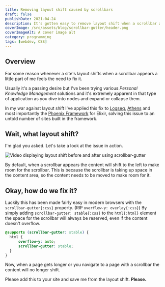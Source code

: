 ```yaml
---
title: Removing layout shift caused by scrollbars
draft: false
publishDate: 2021-04-24
description: It's gotten easy to remove layout shift when a scrollbar appears with `scrollbar-gutter`
coverImage: /src/assets/blog/scrollbar-gutter/header.png
coverImageAlt: A cover image alt
category: programming
tags: [webdev, CSS]
---
```


## Overview


For some reason whenever a site's layout shifts when a scrollbar appears a little part of me feels the need to fix it.

Usually it's a passing desire but I've been trying various *Personal Knowledge Management* solutions and it's extremely apparent in that type of application as you dive into nodes and expand or collapse them.

In my war against layout shift I've applied this fix to [Logseq](https://github.com/logseq/logseq/pull/1972), [Athens](https://github.com/athensresearch/athens/pull/1212) and most importantly the [Phoenix Framework](https://github.com/phoenixframework/phoenix/pull/5101) for Elixir, solving this issue to an untold number of sites built in the framework.

## Wait, what layout shift?
I'm glad you asked. Let's take a look at the issue in action.

![Video displaying layout shift before and after using scrollbar-gutter](@assets/blog/scrollbar-gutter/logseq-fix.webp)

By default, when a scrollbar appears the content will shift to the left to make room for the scrollbar. This is because the scrollbar is taking up space in the content area, so the content needs to be moved to make room for it.

## Okay, how do we fix it?

Luckily this has been made fairly easy in modern browsers with the `scrollbar-gutter{:css}` property. (RIP `overflow-y: overlay{:css}`)
By simply adding `scrollbar-gutter: stable{:css}` to the `html{:html}` element the space for the scrollbar will always be reserved, even if the content doesn't overflow.

```css
@supports (scrollbar-gutter: stable) {
  html {
      overflow-y: auto;
      scrollbar-gutter: stable;
  }
}
```

Now, when a page gets longer or you navigate to a page with a scrollbar the content will no longer shift.

Please add this to your site and save me from the layout shift. **Please.**
